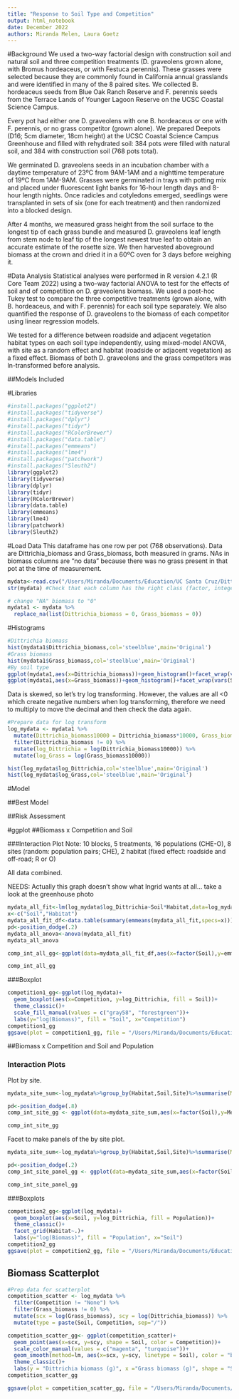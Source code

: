 ```yaml
---
title: "Response to Soil Type and Competition"
output: html_notebook
date: December 2022
authors: Miranda Melen, Laura Goetz
---
```

#Background
We used a two-way factorial design with construction soil and natural soil and three competition treatments (D. graveolens grown alone, with Bromus hordeaceus, or with Festuca perennis). These grasses were selected because they are commonly found in California annual grasslands and were identified in many of the 8 paired sites. We collected B. hordeaceus seeds from Blue Oak Ranch Reserve and F. perennis seeds from the Terrace Lands of Younger Lagoon Reserve on the UCSC Coastal Science Campus.

Every pot had either one D. graveolens with one B. hordeaceus or one with F. perennis, or no grass competitor (grown alone). We prepared Deepots (D16; 5cm diameter, 18cm height) at the UCSC Coastal Science Campus Greenhouse and filled with rehydrated soil: 384 pots were filled with natural soil, and 384 with construction soil (768 pots total).

We germinated D. graveolens seeds in an incubation chamber with a daytime temperature of 23ºC from 9AM-1AM and a nighttime temperature of 19ºC from 1AM-9AM. Grasses were germinated in trays with potting mix and placed under fluorescent light banks for 16-hour length days and 8-hour length nights. Once radicles and cotyledons emerged, seedlings were transplanted in sets of six (one for each treatment) and then randomized into a blocked design.

After 4 months, we measured grass height from the soil surface to the longest tip of each grass bundle and measured D. graveolens leaf length from stem node to leaf tip of the longest newest true leaf to obtain an accurate estimate of the rosette size. We then harvested aboveground biomass at the crown and dried it in a 60ºC oven for 3 days before weighing it. 

#Data Analysis
Statistical analyses were performed in R version 4.2.1 (R Core Team 2022) using a two-way factorial ANOVA to test for the effects of soil and of competition on D. graveolens biomass. We used a post-hoc Tukey test to compare the three competitive treatments (grown alone, with B. hordeaceus, and with F. perennis) for each soil type separately. We also quantified the response of D. graveolens to the biomass of each competitor using linear regression models.
 
We tested for a difference between roadside and adjacent vegetation habitat types on each soil type independently, using mixed-model ANOVA, with site as a random effect and habitat (roadside or adjacent vegetation) as a fixed effect. Biomass of both D. graveolens and the grass competitors was ln-transformed before analysis.

##Models Included


#Libraries
```r
#install.packages("ggplot2")
#install.packages("tidyverse")
#install.packages("dplyr")
#install.packages("tidyr")
#install.packages("RColorBrewer")
#install.packages("data.table")
#install.packages("emmeans")
#install.packages("lme4")
#install.packages("patchwork")
#install.packages("Sleuth2")
library(ggplot2)
library(tidyverse)
library(dplyr)
library(tidyr)
library(RColorBrewer)
library(data.table)
library(emmeans)
library(lme4)
library(patchwork)
library(Sleuth2)
```

#Load Data
This dataframe has one row per pot (768 observations). Data are Dittrichia_biomass and Grass_biomass, both measured in grams. NAs in biomass columns are "no data" because there was no grass present in that pot at the time of measurement.
```r
mydata<-read.csv("/Users/Miranda/Documents/Education/UC Santa Cruz/Dittrichia/Dittrichia_Analysis/data/greenhouse_competition/competition_biomass.csv",stringsAsFactors=T)
str(mydata) #Check that each column has the right class (factor, integer, numeric, etc.)

# change "NA" biomass to "0"
mydata1 <- mydata %>% 
  replace_na(list(Dittrichia_biomass = 0, Grass_biomass = 0))
```

#Histograms
```r
#Dittrichia biomass
hist(mydata1$Dittrichia_biomass,col='steelblue',main='Original')
#Grass biomass
hist(mydata1$Grass_biomass,col='steelblue',main='Original')
#By soil type
ggplot(mydata1,aes(x=Dittrichia_biomass))+geom_histogram()+facet_wrap(vars(Soil))
ggplot(mydata1,aes(x=Grass_biomass))+geom_histogram()+facet_wrap(vars(Soil))
```
Data is skewed, so let's try log transforming. However, the values are all <0 which create negative numbers when log transforming, therefore we need to multiply to move the decimal and then check the data again.

```r
#Prepare data for log transform
log_mydata <- mydata1 %>% 
  mutate(Dittrichia_biomass10000 = Dittrichia_biomass*10000, Grass_biomass10000 = Grass_biomass*10000) %>% 
  filter(Dittrichia_biomass != 0) %>% 
  mutate(log_Dittrichia = log(Dittrichia_biomass10000)) %>% 
  mutate(log_Grass = log(Grass_biomass10000))

hist(log_mydata$log_Dittrichia,col='steelblue',main='Original')
hist(log_mydata$log_Grass,col='steelblue',main='Original') 
```

#Model

##Best Model

##Risk Assessment

#ggplot
##Biomass x Competition and Soil

###Interaction Plot
Note: 10 blocks, 5 treatments, 16 populations (CHE-O), 8 sites (random: population pairs; CHE), 2 habitat (fixed effect: roadside and off-road; R or O)

All data combined.

NEEDS:
Actually this graph doesn't show what Ingrid wants at all... take a look at the greenhouse photo
```r
mydata_all_fit<-lm(log_mydata$log_Dittrichia~Soil*Habitat,data=log_mydata)
x<-c("Soil","Habitat")
mydata_all_fit_df<-data.table(summary(emmeans(mydata_all_fit,specs=x)))
pd<-position_dodge(.2)
mydata_all_anova<-anova(mydata_all_fit)
mydata_all_anova

comp_int_all_gg<-ggplot(data=mydata_all_fit_df,aes(x=factor(Soil),y=emmean,shape=Habitat,group=Habitat))+ylab("log(Biomass)")+xlab("Soil Type")+scale_y_continuous(limits=c(2.4,5.5),breaks=c(2.5,3,3.5,4,4.5,5,5.5))+theme_bw()+theme(panel.border=element_blank(),panel.grid.major=element_blank(),panel.grid.minor=element_blank(),axis.line=element_line(colour="black"))+geom_line(size=1,position=pd,color=c("gray58","gray58","forestgreen","forestgreen"))+geom_point(size=3,position=pd,color=c("gray58","gray58","forestgreen","forestgreen"))+geom_errorbar(color=c("gray58","gray58","forestgreen","forestgreen"),width=0.2,position=pd,aes(ymin=(emmean-SE),ymax=(emmean+SE)))

comp_int_all_gg
```


###Boxplot
```r
competition1_gg<-ggplot(log_mydata)+
  geom_boxplot(aes(x=Competition, y=log_Dittrichia, fill = Soil))+
  theme_classic()+
  scale_fill_manual(values = c("gray58", "forestgreen"))+
  labs(y="log(Biomass)", fill = "Soil", x="Competition")
competition1_gg
ggsave(plot = competition1_gg, file = "/Users/Miranda/Documents/Education/UC Santa Cruz/Dittrichia/Dittrichia_Analysis/figures/competition1_gg.png", width = 20, height = 25, units = "cm", dpi = 800)
```

##Biomass x Competition and Soil and Population

### Interaction Plots

Plot by site.
```r
mydata_site_sum<-log_mydata%>%group_by(Habitat,Soil,Site)%>%summarise(Mean=mean(log_Dittrichia),SD=sd(log_Dittrichia),N=length(log_Dittrichia))%>%mutate(SE=SD/sqrt(N))%>%mutate(Cat=paste(Site,Habitat,sep="_"))

pd<-position_dodge(.8)
comp_int_site_gg <- ggplot(data=mydata_site_sum,aes(x=factor(Soil),y=Mean,color=Site,shape=Habitat,group=Cat))+ylab("log(Biomass)")+xlab("Soil")+theme_bw()+theme(panel.border=element_blank(),panel.grid.major=element_blank(),panel.grid.minor=element_blank(),axis.line=element_line(colour="black"))+geom_line(size=.8,position=pd)+geom_point(size=3,position=pd)+geom_errorbar(width=0.2,position=pd,aes(ymin=(Mean-SE),ymax=(Mean+SE)))

comp_int_site_gg
```

Facet to make panels of the by site plot.

```r
mydata_site_sum<-log_mydata%>%group_by(Habitat,Soil,Site)%>%summarise(Mean=mean(log_Dittrichia),SD=sd(log_Dittrichia),N=length(log_Dittrichia))%>%mutate(SE=SD/sqrt(N))%>%mutate(Cat=paste(Site,Habitat,sep="_"))

pd<-position_dodge(.2)
comp_int_site_panel_gg <- ggplot(data=mydata_site_sum,aes(x=factor(Soil),y=Mean,color=Site,shape=Habitat,group=Cat))+facet_wrap(~Site)+ylab("log(Biomass)")+xlab("Soil")+theme_bw()+theme(panel.border=element_blank(),panel.grid.major=element_blank(),panel.grid.minor=element_blank(),axis.line=element_line(colour="black"))+geom_line(size=.8,position=pd)+geom_point(size=3,position=pd)+geom_errorbar(width=0.2,position=pd,aes(ymin=(Mean-SE),ymax=(Mean+SE)))

comp_int_site_panel_gg
```

###Boxplots
```r
competition2_gg<-ggplot(log_mydata)+
  geom_boxplot(aes(x=Soil, y=log_Dittrichia, fill = Population))+
  theme_classic()+
  facet_grid(Habitat~.)+
  labs(y="log(Biomass)", fill = "Population", x="Soil")
competition2_gg
ggsave(plot = competition2_gg, file = "/Users/Miranda/Documents/Education/UC Santa Cruz/Dittrichia/Dittrichia_Analysis/figures/competition2_gg.png", width = 20, height = 25, units = "cm", dpi = 800)
```

## Biomass Scatterplot
```r
#Prep data for scatterplot
competition_scatter <- log_mydata %>% 
  filter(Competition != "None") %>%
  filter(Grass_biomass != 0) %>% 
  mutate(scx = log(Grass_biomass), scy = log(Dittrichia_biomass)) %>% 
  mutate(type = paste(Soil, Competition, sep="/"))

competition_scatter_gg<- ggplot(competition_scatter)+
  geom_point(aes(x=scx, y=scy, shape = Soil, color = Competition))+
  scale_color_manual(values = c("magenta", "turquoise"))+
  geom_smooth(method=lm, aes(x=scx, y=scy, linetype = Soil), color = "black")+
  theme_classic()+
  labs(y = "Dittrichia biomass (g)", x ="Grass biomass (g)", shape = "Soil", color = "Competition")
competition_scatter_gg

ggsave(plot = competition_scatter_gg, file = "/Users/Miranda/Documents/Education/UC Santa Cruz/Dittrichia/Dittrichia_Analysis/figures/competition_scatter_gg.png", width = 20, height = 25, units = "cm", dpi = 800)
```
